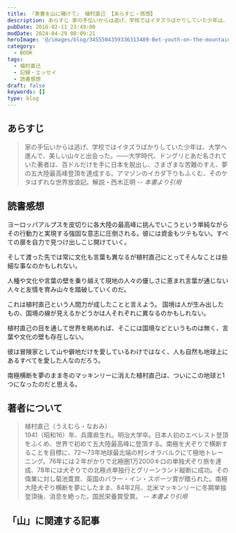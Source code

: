 ```yaml
---
title: 『青春を山に賭けて』 植村直己 【あらすじ・感想】
description: あらすじ 家の手伝いからは逃げ、学校ではイタズラばかりしていた少年は、大学へ進んで、美しい山々と出会った。――大学時代、ドングリとあだ名されていた著者は、百ドルだけを手に日本を脱出し、さまざまな苦難のすえ、夢の五大陸最高峰登頂を達成する。アマゾンのイカダ下りもふくむ、そのケタはずれな世界放浪記。
pubDate: 2016-02-11 23:49:00
modDate: 2024-04-29 08:09:21
heroImage: '@/images/blog/3455504359336313489-Bet-youth-on-the-mountain.webp'
category:
  - BOOK
tags:
  - 植村直己
  - 記録・エッセイ
  - 読書感想
draft: false
keywords: []
type: blog
---
```



## あらすじ

> 家の手伝いからは逃げ、学校ではイタズラばかりしていた少年は、大学へ進んで、美しい山々と出会った。――大学時代、ドングリとあだ名されていた著者は、百ドルだけを手に日本を脱出し、さまざまな苦難のすえ、夢の五大陸最高峰登頂を達成する。アマゾンのイカダ下りもふくむ、そのケタはずれな世界放浪記。解説・西木正明 <cite>-- 本書より引用</cite>

## 読書感想

ヨーロッパアルプスを皮切りに各大陸の最高峰に挑んでいこうという単純ながらその行動力と実現する強固な意志に圧倒される。彼には資金もツテもない。すべての扉を自力で見つけ出しこじ開けていく。

そして渡った先では常に文化も言葉も異なるが植村直己にとってそんなことは些細な事なのかもしれない。

人種や文化や言葉の壁を乗り越えて現地の人々の優しさに恵まれ言葉が通じない人々と友情を育み山々を踏破していくのだ。

これは植村直己という人間力が成したことと言えよう。
国境は人が生み出したもの、国境の線が見えるかどうかは人それぞれに異なるのかもしれない。

植村直己の目を通して世界を眺めれば、そこには国境などというものは無く、言葉や文化の壁も存在しない。

彼は冒険家として山や僻地だけを愛しているわけではなく、人も自然も地球上にあるすべてを愛した人なのだろう。

南極横断を夢のまま冬のマッキンリーに消えた植村直己は、ついにこの地球と1つになったのだと思える。

<div class='not-prose'>
  <div data-vc_mylinkbox_id='886765650'></div>
</div>

## 著者について

> 植村直己（うえむら・なおみ） <br />
> 1941（昭和16）年、兵庫県生れ。明治大学卒。日本人初のエベレスト登頂をふくめ、世界で初めて五大陸最高峰に登頂する。南極を犬ぞりで横断することを目標に、72～73年地球最北端の村シオラバルクにて極地トレーニング。76年には２年がかりで北極圏1万2000キロの単独犬ぞり旅を達成、78年には犬ぞりでの北極点単独行とグリーンランド縦断に成功。その偉業に対し菊池寛賞、英国のバラー・イン・スポーツ賞が贈られた。南極大陸犬ぞり横断を夢にしたまま、84年2月、北米マッキンリーに冬期単独登頂後、消息を絶った。国民栄養賞受賞。 <cite>-- 本書より引用</cite>

## 「山」に関連する記事

<BlogCard
  title='【作品紹介】 「山」にまつわる本　～小説、ノンフィクションなどなど'
  description='「山」に興味を持つにいたるまで 突然ですが、「山」は好きですか？遠くから美しい山の稜線を眺めたり、一歩ずつ足を踏み入れ頂上を目指したり。いつからか私はすっかり山の虜になってしまいました。 もとはと言えば、身近に登山をする人がいたことや、『岳』という山岳救助をテーマにした漫画を読んだことがキッカケでし'
  url='https://www.neputa-note.net/2018/01/books-about-mountain/'
  domain='www.neputa-note.net'
/>
